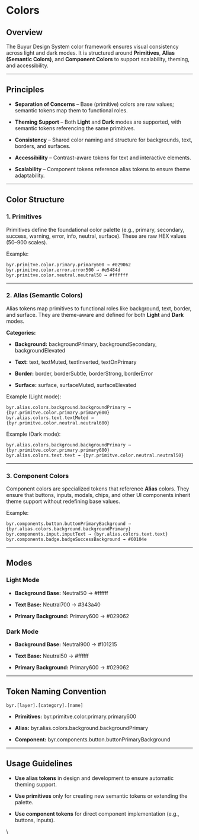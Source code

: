 # Colors

## **Overview**

The Buyur Design System color framework ensures visual consistency across light and dark modes. It is structured around **Primitives**, **Alias (Semantic Colors)**, and **Component Colors** to support scalability, theming, and accessibility.

***

## **Principles**

- **Separation of Concerns** – Base (primitive) colors are raw values; semantic tokens map them to functional roles.

- **Theming Support** – Both **Light** and **Dark** modes are supported, with semantic tokens referencing the same primitives.

- **Consistency** – Shared color naming and structure for backgrounds, text, borders, and surfaces.

- **Accessibility** – Contrast-aware tokens for text and interactive elements.

- **Scalability** – Component tokens reference alias tokens to ensure theme adaptability.

***

## **Color Structure**

### **1. Primitives**

Primitives define the foundational color palette (e.g., primary, secondary, success, warning, error, info, neutral, surface). These are raw HEX values (50–900 scales).

Example:

```
byr.primitve.color.primary.primary600 → #029062
byr.primitve.color.error.error500 → #e5484d
byr.primitve.color.neutral.neutral50 → #ffffff

```

***

### **2. Alias (Semantic Colors)**

Alias tokens map primitives to functional roles like background, text, border, and surface. They are theme-aware and defined for both **Light** and **Dark** modes.

**Categories:**

- **Background:** backgroundPrimary, backgroundSecondary, backgroundElevated

- **Text:** text, textMuted, textInverted, textOnPrimary

- **Border:** border, borderSubtle, borderStrong, borderError

- **Surface:** surface, surfaceMuted, surfaceElevated

Example (Light mode):

```
byr.alias.colors.background.backgroundPrimary → {byr.primitve.color.primary.primary600}
byr.alias.colors.text.textMuted → {byr.primitve.color.neutral.neutral600}

```

Example (Dark mode):

```
byr.alias.colors.background.backgroundPrimary → {byr.primitve.color.primary.primary600}
byr.alias.colors.text.text → {byr.primitve.color.neutral.neutral50}

```

***

### **3. Component Colors**

Component colors are specialized tokens that reference **Alias** colors. They ensure that buttons, inputs, modals, chips, and other UI components inherit theme support without redefining base values.

Example:

```
byr.components.button.buttonPrimaryBackground → {byr.alias.colors.background.backgroundPrimary}
byr.components.input.inputText → {byr.alias.colors.text.text}
byr.components.badge.badgeSuccessBackground → #60104e

```

***

## **Modes**

### **Light Mode**

- **Background Base:** Neutral50 → #ffffff

- **Text Base:** Neutral700 → #343a40

- **Primary Background:** Primary600 → #029062

### **Dark Mode**

- **Background Base:** Neutral900 → #101215

- **Text Base:** Neutral50 → #ffffff

- **Primary Background:** Primary600 → #029062

***

## **Token Naming Convention**

```
byr.[layer].[category].[name]

```

- **Primitives:** byr.primitve.color.primary.primary600

- **Alias:** byr.alias.colors.background.backgroundPrimary

- **Component:** byr.components.button.buttonPrimaryBackground

***

## **Usage Guidelines**

- **Use alias tokens** in design and development to ensure automatic theming support.

- **Use primitives** only for creating new semantic tokens or extending the palette.

- **Use component tokens** for direct component implementation (e.g., buttons, inputs).

\
